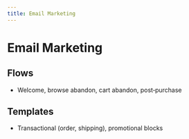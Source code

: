 ```yaml
---
title: Email Marketing
---
```


# Email Marketing

## Flows

- Welcome, browse abandon, cart abandon, post‑purchase

## Templates

- Transactional (order, shipping), promotional blocks

